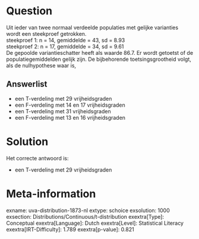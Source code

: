 Question
========

Uit ieder van twee normaal verdeelde populaties met gelijke varianties
wordt een steekproef getrokken.\
steekproef 1: n = 14, gemiddelde = 43, sd = 8.93\
steekproef 2: n = 17, gemiddelde = 34, sd = 9.61\
De gepoolde variantieschatter heeft als waarde 86.7. Er wordt getoetst
of de populatiegemiddelden gelijk zijn. De bijbehorende
toetsingsgrootheid volgt, als de nulhypothese waar is,

Answerlist
----------

* een T-verdeling met 29 vrijheidsgraden
* een F-verdeling met 14 en 17 vrijheidsgraden
* een T-verdeling met 31 vrijheidsgraden
* een F-verdeling met 13 en 16 vrijheidsgraden

Solution
========

Het correcte antwoord is: 

* een T-verdeling met 29 vrijheidsgraden

Meta-information
================
exname: uva-distribution-1873-nl
extype: schoice
exsolution: 1000
exsection: Distributions/Continuous/t-distribution
exextra[Type]: Conceptual
exextra[Language]: Dutch
exextra[Level]: Statistical Literacy
exextra[IRT-Difficulty]: 1.789
exextra[p-value]: 0.821

